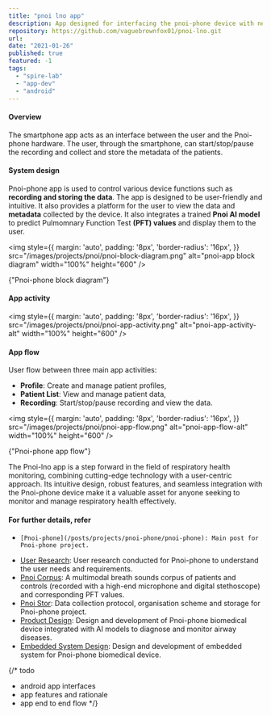 ```yaml
---
title: "pnoi lno app"
description: App designed for interfacing the pnoi-phone device with necessary functions and enhanced user experience.
repository: https://github.com/vaguebrownfox01/pnoi-lno.git
url: 
date: "2021-01-26"
published: true
featured: -1
tags:
  - "spire-lab"
  - "app-dev"
  - "android"
---
```


#### Overview
The smartphone app acts as an interface between the user and the Pnoi-phone hardware. 
The user, through the smartphone, can start/stop/pause the recording and collect and store the metadata of the patients.

#### System design
Pnoi-phone app is used to control various device functions such as **recording and storing the data**. 
The app is designed to be user-friendly and intuitive. It also provides a platform for the user to view the data and **metadata** collected by the device. 
It also integrates a trained **Pnoi AI model** to predict Pulmomnary Function Test **(PFT) values** and display them to the user.

<img
  style={{
  margin: 'auto',
  padding: '8px',
  'border-radius': '16px',
  }}
  src="/images/projects/pnoi/pnoi-block-diagram.png"
  alt="pnoi-app block diagram"
  width="100%"
  height="600"
/>
<p style={{ 'text-align': 'center', margin: 'auto' }} width="320">
{"Pnoi-phone block diagram"}
</p>

#### App activity

<img
style={{
margin: 'auto',
padding: '8px',
'border-radius': '16px',
}}
src="/images/projects/pnoi/pnoi-app-activity.png"
alt="pnoi-app-activity-alt"
width="100%"
height="600"
/>

#### App flow
User flow between three main app activities: 
- **Profile**: Create and manage patient profiles,
- **Patient List**: View and manage patient data,
- **Recording**: Start/stop/pause recording and view the data.

<img
style={{
margin: 'auto',
padding: '8px',
'border-radius': '16px',
}}
src="/images/projects/pnoi/pnoi-app-flow.png"
alt="pnoi-app-flow-alt"
width="100%"
height="600"
/>
<p style={{ 'text-align': 'center', margin: 'auto' }} width="320">
{"Pnoi-phone app flow"}
</p>

The Pnoi-lno app is a step forward in the field of respiratory health monitoring, 
combining cutting-edge technology with a user-centric approach. 
Its intuitive design, robust features, and seamless integration with the Pnoi-phone device make it a valuable asset for anyone seeking to monitor and manage respiratory health effectively.

#### For further details, refer

-	  [Pnoi-phone](/posts/projects/pnoi-phone/pnoi-phone): Main post for Pnoi-phone project.
-   [User Research](/posts/projects/pnoi-phone_user-rx): User research conducted for Pnoi-phone to understand the user needs and requirements.
-   [Pnoi Corpus](/posts/projects/pnoi-phone_corpus): A multimodal breath sounds corpus of patients and controls (recorded with a high-end microphone and digital stethoscope) and corresponding PFT values.
-   [Pnoi Stor](/posts/projects/pnoi-phone_stor): Data collection protocol, organisation scheme and storage for Pnoi-phone project.
-   [Product Design](/posts/projects/pnoi-phone_product-design): Design and development of Pnoi-phone biomedical device integrated with AI models to diagnose and monitor airway diseases.
-   [Embedded System Design](/posts/projects/pnoi-phone_esd): Design and development of embedded system for Pnoi-phone biomedical device.


{/* 
todo
 - android app interfaces
 - app features and rationale
 - app end to end flow */}